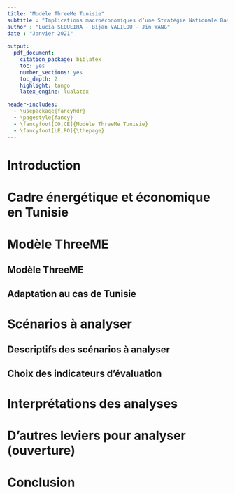```yaml
---
title: "Modèle ThreeMe Tunisie" 
subtitle : "Implications macroéconomiques d’une Stratégie Nationale Bas Carbone pour un petit pays en développement : le cas de la Tunisie"
author : "Lucia SEQUEIRA - Bijan VALILOU - Jin WANG"
date : "Janvier 2021"
    
output:
  pdf_document: 
    citation_package: biblatex
    toc: yes
    number_sections: yes
    toc_depth: 2
    highlight: tango
    latex_engine: lualatex

header-includes:
  - \usepackage{fancyhdr}
  - \pagestyle{fancy}
  - \fancyfoot[CO,CE]{Modèle ThreeMe Tunisie}
  - \fancyfoot[LE,RO]{\thepage}
---
```


\newpage




# Introduction

# Cadre énergétique et économique en Tunisie

# Modèle ThreeME

## Modèle ThreeME

## Adaptation au cas de Tunisie

# Scénarios à analyser

## Descriptifs des scénarios à analyser

## Choix des indicateurs d'évaluation

# Interprétations des analyses

# D'autres leviers pour analyser (ouverture)

# Conclusion
